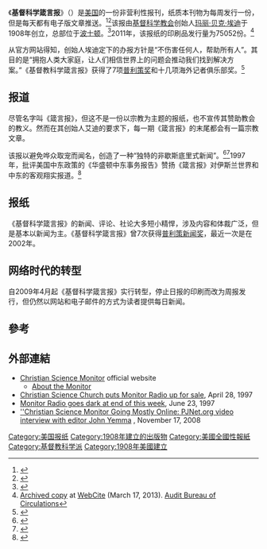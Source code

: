 {{original research}}
{{Infobox newspaper
| name = 基督科学箴言报
| logo = The Christian Science Monitor masthead.png
| type = 周报
| foundation = {{start date and age|1908}}
| owners = [[基督教科学出版协会|基督教科学出版协会]]
| headquarters = {{flag|USA}}[[马萨诸塞州|马萨诸塞州]][[波士顿|波士顿]]
| editor = 马克·萨本菲尔德
| price =
| circulation = 75,052（2011年印刷品）<br />10,000（2018年电子版）
| oclc =
| ISSN = 0882-7729
| website = {{URL|https://www.csmonitor.com}}
}}
《'''基督科学箴言报'''》（{{lang-en|The Christian Science Monitor}}）是[[美国|美国]]的一份非营利性报刊，纸质本刊物为每周发行一份，但是每天都有电子版文章推送。<ref name="Barnett">{{cite web |last=Barnett |first=Jim |title=What advocacy nonprofits can learn from The Christian Science Monitor |url=http://www.niemanlab.org/2010/04/what-advocacy-nonprofits-can-learn-from-the-christian-science-monitor/ |website=Nieman Lab |publisher=Harvard College |date=2010-04-27 |access-date=2017-11-19 |archive-url=https://web.archive.org/web/20171006004701/http://www.niemanlab.org/2010/04/what-advocacy-nonprofits-can-learn-from-the-christian-science-monitor/ |archive-date=2017-10-06 |url-status=live}}</ref><ref name="Kasuya">{{cite news |last=Kasuya |first=Jacquelyn |title=Nonprofit Christian Science Monitor Seeks New Financial Model |url=https://www.philanthropy.com/article/Nonprofit-Christian-Science/193903 |work=[[The_Chronicle_of_Philanthropy|The Chronicle of Philanthropy]] |date=2010-04-30 |access-date=2017-11-19 |archive-url=https://web.archive.org/web/20171201043824/https://www.philanthropy.com/article/Nonprofit-Christian-Science/193903 |archive-date=2017-12-01 |url-status=live}}</ref>该报由[[基督科学教会|基督科学教会]]创始人[[玛丽·贝克·埃迪|玛丽·贝克·埃迪]]于1908年创立，总部位于[[波士顿_(马萨诸塞州)|波士顿]]。<ref name="Koestler-Grack">{{cite book |last=Koestler-Grack |first=Rachel |title=Mary Baker Eddy |date=2013 |publisher=Chelsea House |location=New York |isbn=978-1-4381-4707-9 |url=https://books.google.com/books?id=Pe5bAgAAQBAJ&pg=PT79 |access-date=2022-05-06 |archive-date=2019-03-01 |archive-url=https://web.archive.org/web/20190301010131/https://books.google.com/books?id=Pe5bAgAAQBAJ&pg=PT79 }}</ref>2011年，该报纸的印刷品发行量为75052份。<ref>[https://web.archive.org/web/20121027085243/http://abcas3.accessabc.com/ecirc/newstitlesearchus.asp Archived copy] at [[WebCite|WebCite]] (March 17, 2013). [[Audit_Bureau_of_Circulations_(North_America)|Audit Bureau of Circulations]]</ref>

从官方网站得知，创始人埃迪定下的办报方针是“不伤害任何人，帮助所有人”。其目的是“拥抱人类大家庭，让人们相信世界上的问题会推动我们找到解决方案。”《基督教科学箴言报》获得了7项[[普利策奖|普利策奖]]和十几项海外记者俱乐部奖。<ref name="AboutCSM">{{cite web|url=https://www.csmonitor.com/About|title=About the Monitor|work=The Christian Science Monitor|access-date=2007-02-05|archive-date=2020-02-14|archive-url=https://web.archive.org/web/20200214134116/https://www.csmonitor.com/About}}</ref>
==报道==
尽管名字叫《箴言报》，但这不是一份以宗教为主题的报纸，也不宣传其赞助教会的教义。然而在其创始人艾迪的要求下，每一期《箴言报》的末尾都会有一篇宗教文章。

该报以避免哗众取宠而闻名，创造了一种“独特的非歇斯底里式新闻”。<ref name="beam">{{Cite news|author=Alex Beam|periodical=[[The_Boston_Globe|The Boston Globe]]|title=Appealing to a higher authority|date=2005-06-09|url=http://www.boston.com/ae/media/articles/2005/06/09/appealing_to_a_higher_authority/|access-date=2009-05-14|archive-url=https://web.archive.org/web/20080908040220/http://www.boston.com/ae/media/articles/2005/06/09/appealing_to_a_higher_authority/|archive-date=2008-09-08|url-status=live}}</ref><ref name="askt">{{cite news|author=Daniel Akst |work=Carnegie Reporter |date=Fall 2005 |url=http://carnegie.org/publications/carnegie-reporter/single/view/article/item/138/ |title=Nonprofit Journalism: Removing the Pressure of the Bottom Line |publisher=[[Carnegie_Corporation_of_New_York|Carnegie Corporation of New York]] |access-date=2016-01-10 |url-status=dead |archive-url=https://web.archive.org/web/20150311110221/http://carnegie.org/publications/carnegie-reporter/single/view/article/item/138/ |archive-date=2015-03-11 }}</ref>1997年，批评美国中东政策的《华盛顿中东事务报告》赞扬《箴言报》对伊斯兰世界和中东的客观翔实报道。<ref name="curtiss">{{cite news|title=As U.S. Media Ownership Shrinks, Who Covers Islam?|url=http://www.wrmea.org/wrmea-archives/190-washington-report-archives-1994-1999/december-1997/2775-media-watch-as-us-media-ownership-shrinks-who-covers-islam-.html|author=Richard Curtiss|work=Washington Report on Middle East Affairs|date=December 1997|access-date=2013-01-30 |archive-url=https://web.archive.org/web/20130427111113/http://www.wrmea.org/wrmea-archives/190-washington-report-archives-1994-1999/december-1997/2775-media-watch-as-us-media-ownership-shrinks-who-covers-islam-.html|archive-date=2013-04-27|url-status=live|df=mdy-all}}</ref>

==报纸==
《基督科学箴言报》的新闻、评论、社论大多短小精悍，涉及内容和体裁广泛，但是基本以新闻为主。《基督科学箴言报》曾7次获得[[普利策新闻奖|普利策新闻奖]]，最近一次是在2002年。

==网络时代的转型==
自2009年4月起《基督科学箴言报》实行转型，停止日报的印刷而改为周报发行，但仍然以网站和电子邮件的方式为读者提供每日新闻。

==參考==
{{reflist}}

==外部連結==
* [http://www.csmonitor.com/ Christian Science Monitor] official website
** [https://www.webcitation.org/6AJLS7Mkd?url=http://www.csmonitor.com/About/The-Monitor-difference About the Monitor]
* [https://web.archive.org/web/20070306235653/http://www.current.org/rad/rad708m.html Christian Science Church puts Monitor Radio up for sale], April 28, 1997
* [https://web.archive.org/web/20070306235745/http://www.current.org/rad/rad711m.html Monitor Radio goes dark at end of this week], June 23, 1997
* [http://pjnet.org/post/1931/ ''Christian Science Monitor Going Mostly Online: PJNet.org video interview with editor John Yemma] {{Wayback|url=http://pjnet.org/post/1931/ |date=20140323050513 }}, November 17, 2008

{{White House James S. Brady Press Briefing Room Seating Chart}}

{{DEFAULTSORT:Christian Science Monitor, The}}
[[Category:美国报纸|Category:美国报纸]]
[[Category:1908年建立的出版物|Category:1908年建立的出版物]]
[[Category:美國全國性報紙|Category:美國全國性報紙]]
[[Category:基督教科学派|Category:基督教科学派]]
[[Category:1908年美國建立|Category:1908年美國建立]]